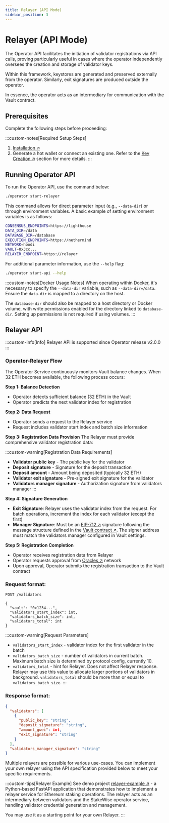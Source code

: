 ```yaml
---
title: Relayer (API Mode)
sidebar_position: 3
---
```



# Relayer (API Mode)

The Operator API facilitates the initiation of validator registrations via API calls, proving particularly useful in cases where the operator independently oversees the creation and storage of validator keys.

Within this framework, keystores are generated and preserved externally from the operator. Similarly, exit signatures are produced outside the operator.

In essence, the operator acts as an intermediary for communication with the Vault contract.

## Prerequisites

Complete the following steps before proceeding:

:::custom-notes[Required Setup Steps]
  1. [Installation ↗](../installation)
  2. Generate a hot wallet or connect an existing one. Refer to the [Key Creation ↗](../key-creation) section for more details.
:::

## Running Operator API

To run the Operator API, use the command below:

```bash
./operator start-relayer
```

This command allows for direct parameter input (e.g., `--data-dir`) or through environment variables. A basic example of setting environment variables is as follows:

```bash title=".env"
CONSENSUS_ENDPOINTS=https://lighthouse
DATA_DIR=/data
DATABASE_DIR=/database
EXECUTION_ENDPOINTS=https://nethermind
NETWORK=hoodi
VAULT=0x3cc...
RELAYER_ENDPOINT=https://relayer
```

For additional parameter information, use the `--help` flag:

```bash
./operator start-api --help
```

:::custom-notes[Docker Usage Notes]
  When operating within Docker, it's necessary to specify the `--data-dir` variable, such as `--data-dir=/data`. Ensure the `data-dir` is mapped to a directory on the host.

  The `database-dir` should also be mapped to a host directory or Docker volume, with write permissions enabled for the directory linked to `database-dir`. Setting up permissions is not required if using volumes.
:::

## Relayer API

:::custom-info[Info]
  Relayer API is supported since Operator release v2.0.0
:::

### Operator-Relayer Flow

The Operator Service continuously monitors Vault balance changes. When 32 ETH becomes available, the following process occurs:

**Step 1: Balance Detection**
- Operator detects sufficient balance (32 ETH) in the Vault
- Operator predicts the next validator index for registration

**Step 2: Data Request**
- Operator sends a request to the Relayer service
- Request includes validator start index and batch size information

**Step 3: Registration Data Provision**
The Relayer must provide comprehensive validator registration data:

:::custom-warning[Registration Data Requirements]
  - **Validator public key** - The public key for the validator
  - **Deposit signature** - Signature for the deposit transaction
  - **Deposit amount** - Amount being deposited (typically 32 ETH)
  - **Validator exit signature** - Pre-signed exit signature for the validator
  - **Validators manager signature** - Authorization signature from validators manager
:::

**Step 4: Signature Generation**
- **Exit Signature**: Relayer uses the validator index from the request. For batch operations, increment the index for each validator (except the first)
- **Manager Signature**: Must be an [EIP-712 ↗](https://eips.ethereum.org/EIPS/eip-712) signature following the message structure defined in the [Vault contract ↗](https://github.com/stakewise/v3-core/blob/main/contracts/validators/ValidatorsChecker.sol#L187). The signer address must match the validators manager configured in Vault settings.

**Step 5: Registration Completion**
- Operator receives registration data from Relayer
- Operator requests approval from [Oracles ↗](../../protocol-concepts/Oracles) network
- Upon approval, Operator submits the registration transaction to the Vault contract

### Request format:

```
POST /validators

{
  "vault": "0x1234...",
  "validators_start_index": int,
  "validators_batch_size": int,
  "validators_total": int
}
```

:::custom-warning[Request Parameters]
  - `validators_start_index` - validator index for the first validator in the batch
  - `validators_batch_size` - number of validators in current batch. Maximum batch size is determined by protocol config, currently 10.
  - `validators_total` - hint for Relayer. Does not affect Relayer response. Relayer may use this value to allocate larger portions of validators in background. `validators_total` should be more than or equal to `validators_batch_size`.
:::

### Response format:

```json
{
  "validators": [
    {
      "public_key": "string",
      "deposit_signature": "string",
      "amount_gwei": int,
      "exit_signature": "string"
    }
  ],
  "validators_manager_signature": "string"
}
```

Multiple relayers are possible for various use-cases. You can implement your own relayer using the API specification provided below to meet your specific requirements.

:::custom-tips[Relayer Example]
See demo project [relayer-example ↗](https://github.com/stakewise/relayer-example) - a Python-based FastAPI application that demonstrates how to implement a relayer service for Ethereum staking operations.
The relayer acts as an intermediary between validators and the StakeWise operator service, handling validator credential generation and management.

You may use it as a starting point for your own Relayer.
:::

